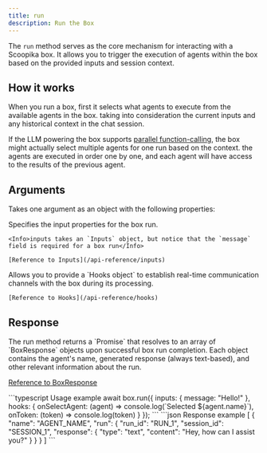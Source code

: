 ```yaml
---
title: run
description: Run the Box
---
```


The `run` method serves as the core mechanism for interacting with a Scoopika box. It allows you to trigger the execution of agents within the box based on the provided inputs and session context.

## How it works

When you run a box, first it selects what agents to execute from the available agents in the box. taking into consideration the current inputs and any historical context in the chat session.

If the LLM powering the box supports [parallel function-calling](https://platform.openai.com/docs/guides/function-calling/parallel-function-calling), the box might actually select multiple agents for one run based on the context. the agents are executed in order one by one, and each agent will have access to the results of the previous agent.

## Arguments

Takes one argument as an object with the following properties:

<ParamField path="inputs" type="Inputs" required>
	Specifies the input properties for the box run.

	<Info>inputs takes an `Inputs` object, but notice that the `message` field is required for a box run</Info>

	[Reference to Inputs](/api-reference/inputs)
</ParamField>

<ParamField path="hooks" type="Hooks">
	Allows you to provide a `Hooks object` to establish real-time communication channels with the box during its processing.

	[Reference to Hooks](/api-reference/hooks)
</ParamField>

## Response

<ParamField path="response" type="Promise<BoxResponse[]>">
  The run method returns a `Promise` that resolves to an array of `BoxResponse` objects upon successful box run completion. Each object contains the agent's name, generated response (always text-based), and other relevant information about the run.

  [Reference to BoxResponse](/api-reference/box-response)
</ParamField>

<RequestExample>
```typescript Usage example
await box.run({
	inputs: { message: "Hello!" },
	hooks: {
		onSelectAgent: (agent) => console.log(`Selected ${agent.name}`),
		onToken: (token) => console.log(token)
	}
});
```
</RequestExample>

<ResponseExample>
```json Response example
[
	{
		"name": "AGENT_NAME",
		"run": {
			"run_id": "RUN_1",
			"session_id": "SESSION_1",
			"response": {
				"type": "text",
				"content": "Hey, how can I assist you?"
			}
		}
	}
]
```
</ResponseExample>
